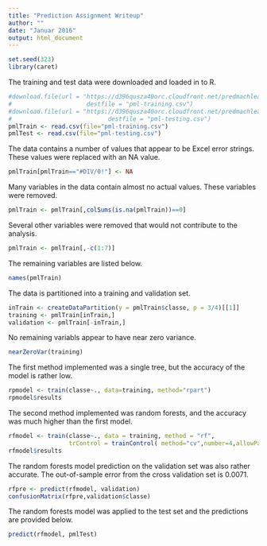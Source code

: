 ```yaml
---
title: "Prediction Assignment Writeup"
author: ""
date: "Januar 2016"
output: html_document
---
```


```r
set.seed(323)
library(caret)
```

The training and test data were downloaded and loaded in to R. 
```r
#download.file(url = "https://d396qusza40orc.cloudfront.net/predmachlearn/pml-training.csv",
#                     destfile = "pml-training.csv")
#download.file(url = "https://d396qusza40orc.cloudfront.net/predmachlearn/pml-testing.csv",
#                           destfile = "pml-testing.csv")
pmlTrain <- read.csv(file="pml-training.csv")
pmlTest <- read.csv(file="pml-testing.csv")
```

The data contains a number of values that appear to be Excel error strings. These values were replaced with an NA value.
```r
pmlTrain[pmlTrain=="#DIV/0!"] <- NA
```

Many variables in the data contain almost no actual values. These variables were removed.
```r
pmlTrain <- pmlTrain[,colSums(is.na(pmlTrain))==0]
```

Several other variables were removed that would not contribute to the analysis. 
```r
pmlTrain <- pmlTrain[,-c(1:7)]
```

The remaining variables are listed below.
```r
names(pmlTrain)
```

The data is partitioned into a training and validation set. 
```r
inTrain <- createDataPartition(y = pmlTrain$classe, p = 3/4)[[1]]
training <- pmlTrain[inTrain,]
validation <- pmlTrain[-inTrain,]
```

No remaining variabls appear to have near zero variance.
```r
nearZeroVar(training)
```

The first method implemented was a single tree, but the accuracy of the model is rather low.
```r
rpmodel <- train(classe~., data=training, method="rpart")
rpmodel$results
```

The second method implemented was random forests, and the accuracy was much higher than the first model.
```r
rfmodel <- train(classe~., data = training, method = "rf", 
                 trControl = trainControl( method="cv",number=4,allowParallel = TRUE))
rfmodel$results
```

The random forests model prediction on the validation set was also rather accurate. The out-of-sample error from the cross validation set is 0.0071.
```r
rfpre <- predict(rfmodel, validation)
confusionMatrix(rfpre,validation$classe)
```

The random forests model was applied to the test set and the predictions are provided below. 
```r
predict(rfmodel, pmlTest)
```


